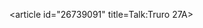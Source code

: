 <article id="26739091" title=Talk:Truro 27A>
	<talkpage id="26739091" title="Talk:Truro 27A">
{{WikiProject Canada|geography=yes|class=stub|importance=low}}
	</talkpage>
</article>